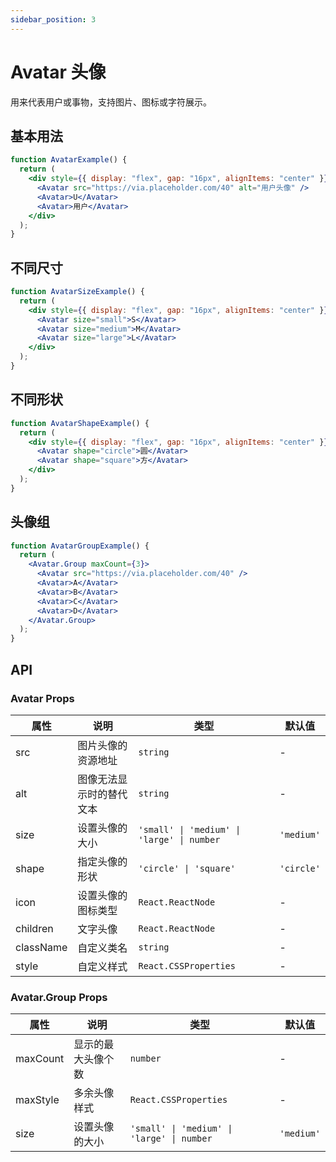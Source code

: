 ```yaml
---
sidebar_position: 3
---
```


# Avatar 头像

用来代表用户或事物，支持图片、图标或字符展示。

## 基本用法

```jsx live
function AvatarExample() {
  return (
    <div style={{ display: "flex", gap: "16px", alignItems: "center" }}>
      <Avatar src="https://via.placeholder.com/40" alt="用户头像" />
      <Avatar>U</Avatar>
      <Avatar>用户</Avatar>
    </div>
  );
}
```

## 不同尺寸

```jsx live
function AvatarSizeExample() {
  return (
    <div style={{ display: "flex", gap: "16px", alignItems: "center" }}>
      <Avatar size="small">S</Avatar>
      <Avatar size="medium">M</Avatar>
      <Avatar size="large">L</Avatar>
    </div>
  );
}
```

## 不同形状

```jsx live
function AvatarShapeExample() {
  return (
    <div style={{ display: "flex", gap: "16px", alignItems: "center" }}>
      <Avatar shape="circle">圆</Avatar>
      <Avatar shape="square">方</Avatar>
    </div>
  );
}
```

## 头像组

```jsx live
function AvatarGroupExample() {
  return (
    <Avatar.Group maxCount={3}>
      <Avatar src="https://via.placeholder.com/40" />
      <Avatar>A</Avatar>
      <Avatar>B</Avatar>
      <Avatar>C</Avatar>
      <Avatar>D</Avatar>
    </Avatar.Group>
  );
}
```

## API

### Avatar Props

| 属性 | 说明 | 类型 | 默认值 |
| --- | --- | --- | --- |
| src | 图片头像的资源地址 | `string` | - |
| alt | 图像无法显示时的替代文本 | `string` | - |
| size | 设置头像的大小 | `'small' \| 'medium' \| 'large' \| number` | `'medium'` |
| shape | 指定头像的形状 | `'circle' \| 'square'` | `'circle'` |
| icon | 设置头像的图标类型 | `React.ReactNode` | - |
| children | 文字头像 | `React.ReactNode` | - |
| className | 自定义类名 | `string` | - |
| style | 自定义样式 | `React.CSSProperties` | - |

### Avatar.Group Props

| 属性 | 说明 | 类型 | 默认值 |
| --- | --- | --- | --- |
| maxCount | 显示的最大头像个数 | `number` | - |
| maxStyle | 多余头像样式 | `React.CSSProperties` | - |
| size | 设置头像的大小 | `'small' \| 'medium' \| 'large' \| number` | `'medium'` |